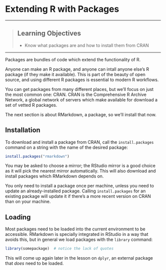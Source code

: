 # Extending R with Packages

------------

> ## Learning Objectives
>
> * Know what packages are and how to install them from CRAN

------------

Packages are bundles of code which extend the functionality of R.

Anyone can make an R package, and anyone can intall anyone else's R package (if they make it available). This is part of the beauty of open source, and using different R packages is essential to modern R workflows.

You can get packages from many different places, but we'll focus on just the most common one: CRAN. CRAN is the Comprehensive R Archive Network, a global network of servers which make available for download a set of vetted R packages.

The next section is about RMarkdown, a package, so we'll install that now.

## Installation

To download and install a package from CRAN, call the `install.packages` command on a string with the name of the desired package:

```r
install.packages("rmarkdown")
```

You may be asked to choose a mirror; the RStudio mirror is a good choice as it will pick the nearest mirror automatically. This will also download and install packages which RMarkdown depends on.

You only need to install a package once per machine, unless you need to update an already-installed package. Calling `install.packages` for an existing package will update it if there's a more recent version on CRAN than on your machine.

## Loading

Most packages need to be loaded into the current environment to be accessible. RMarkdown is specially integrated in RStudio in a way that avoids this, but in general we load packages with the `library` command:

```r
library(somepackage)  # notice the lack of quotes
```

This will come up again later in the lesson on `dplyr`, an external package that _does_ need to be loaded.

